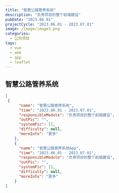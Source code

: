 ```yaml
---
title: "智慧公路管养系统"
description: "负责项目的整个前端建设"
pubDate: "2023.06.01"
projectCycle: "2023.06.01 - 2023.07.01"
image: /image/image3.png
categories:
  - 公司项目
tags:
  - vue
  - web
  - app
  - leaflet
---
```


## 智慧公路管养系统

```json
[
 {
      "name": "智慧公路管养系统",
      "time": "2023.06.01 - 2023.07.01",
      "responsibleModule": "负责项目的整个前端建设",
      "outPic": "",
      "systemPic": [],
      "difficulty": null,
      "moreInfo": "更多"
    },
    {
      "name": "智慧公路管养系统App",
      "time": "2023.06.01 - 2023.07.01",
      "responsibleModule": "负责项目的整个前端建设",
      "outPic": "",
      "systemPic": [],
      "difficulty": null,
      "moreInfo": "更多"
    }
]
```
